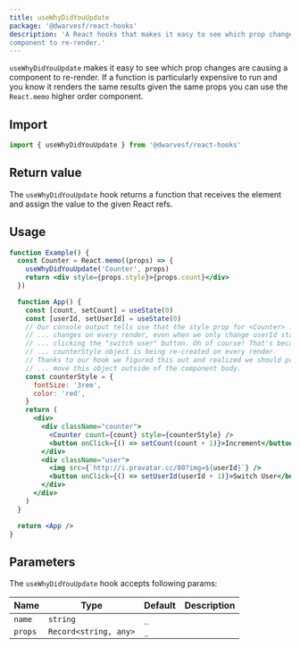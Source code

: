 ```yaml
---
title: useWhyDidYouUpdate
package: '@dwarvesf/react-hooks'
description: 'A React hooks that makes it easy to see which prop changes are causing a
component to re-render.'
---
```


`useWhyDidYouUpdate` makes it easy to see which prop changes are causing a
component to re-render. If a function is particularly expensive to run and you
know it renders the same results given the same props you can use the
`React.memo` higher order component.

## Import

```js
import { useWhyDidYouUpdate } from '@dwarvesf/react-hooks'
```

## Return value

The `useWhyDidYouUpdate` hook returns a function that receives the element and
assign the value to the given React refs.

## Usage

```jsx
function Example() {
  const Counter = React.memo((props) => {
    useWhyDidYouUpdate('Counter', props)
    return <div style={props.style}>{props.count}</div>
  })

  function App() {
    const [count, setCount] = useState(0)
    const [userId, setUserId] = useState(0)
    // Our console output tells use that the style prop for <Counter> ...
    // ... changes on every render, even when we only change userId state by ...
    // ... clicking the "switch user" button. Oh of course! That's because the
    // ... counterStyle object is being re-created on every render.
    // Thanks to our hook we figured this out and realized we should probably ...
    // ... move this object outside of the component body.
    const counterStyle = {
      fontSize: '3rem',
      color: 'red',
    }
    return (
      <div>
        <div className="counter">
          <Counter count={count} style={counterStyle} />
          <button onClick={() => setCount(count + 1)}>Increment</button>
        </div>
        <div className="user">
          <img src={`http://i.pravatar.cc/80?img=${userId}`} />
          <button onClick={() => setUserId(userId + 1)}>Switch User</button>
        </div>
      </div>
    )
  }

  return <App />
}
```

## Parameters

The `useWhyDidYouUpdate` hook accepts following params:

| Name    | Type                  | Default | Description |
| ------- | --------------------- | ------- | ----------- |
| `name`  | `string`              | `_`     |             |
| `props` | `Record<string, any>` | `_`     |             |
